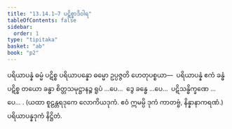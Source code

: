 ```yaml
---
title: "13.14.1–7 ပဋိစ္စာဒိဝါရ"
tableOfContents: false
sidebar:
  order: 1
type: "tipitaka"
basket: "ab"
book: "p2"
---
```



<DynamicBreadcrumb />

<Division number="299" book="p2" e="ch" v="38" p="484">

<Paragraph number="4711" book="p2">
ပရိယာပန္နံ ဓမ္မံ ပဋိစ္စ ပရိယာပန္နော ဓမ္မော ဥပ္ပဇ္ဇတိ ဟေတုပစ္စယာ—  ပရိယာပန္နံ ဧကံ ခန္ဓံ ပဋိစ္စ တယော ခန္ဓာ စိတ္တသမုဋ္ဌာနဉ္စ ရူပံ …ပေ…  ဒွေ ခန္ဓေ …ပေ…  ပဋိသန္ဓိက္ခဏေ …ပေ… . (ယထာ စူဠန္တရဒုကေ လောကိယဒုကံ. ဧဝံ ဣမမ္ပိ ဒုကံ ကာတဗ္ဗံ, နိန္နာနာကရဏံ.)

</Paragraph>
</Division>

<Paragraph number="4712" type="center" book="p2">
ပရိယာပန္နဒုကံ နိဋ္ဌိတံ.
</Paragraph>